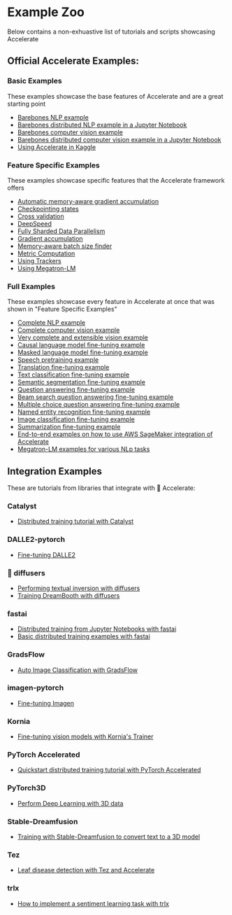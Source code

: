 <!--Copyright 2022 The HuggingFace Team. All rights reserved.

Licensed under the Apache License, Version 2.0 (the "License"); you may not use this file except in compliance with
the License. You may obtain a copy of the License at

http://www.apache.org/licenses/LICENSE-2.0

Unless required by applicable law or agreed to in writing, software distributed under the License is distributed on
an "AS IS" BASIS, WITHOUT WARRANTIES OR CONDITIONS OF ANY KIND, either express or implied. See the License for the
specific language governing permissions and limitations under the License.
-->

# Example Zoo

Below contains a non-exhuastive list of tutorials and scripts showcasing Accelerate

## Official Accelerate Examples:

### Basic Examples

These examples showcase the base features of Accelerate and are a great starting point

- [Barebones NLP example](https://github.com/huggingface/accelerate/blob/main/examples/nlp_example.py)
- [Barebones distributed NLP example in a Jupyter Notebook](https://github.com/huggingface/notebooks/blob/main/examples/accelerate_examples/simple_nlp_example.ipynb)
- [Barebones computer vision example](https://github.com/huggingface/accelerate/blob/main/examples/cv_example.py)
- [Barebones distributed computer vision example in a Jupyter Notebook](https://github.com/huggingface/notebooks/blob/main/examples/accelerate_examples/simple_cv_example.ipynb)
- [Using Accelerate in Kaggle](https://www.kaggle.com/code/muellerzr/multi-gpu-and-accelerate)

### Feature Specific Examples

These examples showcase specific features that the Accelerate framework offers

- [Automatic memory-aware gradient accumulation](https://github.com/huggingface/accelerate/blob/main/examples/by_feature/automatic_gradient_accumulation.py)
- [Checkpointing states](https://github.com/huggingface/accelerate/blob/main/examples/by_feature/checkpointing.py)
- [Cross validation](https://github.com/huggingface/accelerate/blob/main/examples/by_feature/cross_validation.py)
- [DeepSpeed](https://github.com/huggingface/accelerate/blob/main/examples/by_feature/deepspeed_with_config_support.py)
- [Fully Sharded Data Parallelism](https://github.com/huggingface/accelerate/blob/main/examples/by_feature/fsdp_with_peak_mem_tracking.py)
- [Gradient accumulation](https://github.com/huggingface/accelerate/blob/main/examples/by_feature/gradient_accumulation.py)
- [Memory-aware batch size finder](https://github.com/huggingface/accelerate/blob/main/examples/by_feature/memory.py)
- [Metric Computation](https://github.com/huggingface/accelerate/blob/main/examples/by_feature/multi_process_metrics.py)
- [Using Trackers](https://github.com/huggingface/accelerate/blob/main/examples/by_feature/tracking.py)
- [Using Megatron-LM](https://github.com/huggingface/accelerate/blob/main/examples/by_feature/megatron_lm_gpt_pretraining.py)

### Full Examples 

These examples showcase every feature in Accelerate at once that was shown in "Feature Specific Examples"

- [Complete NLP example](https://github.com/huggingface/accelerate/blob/main/examples/complete_nlp_example.py)
- [Complete computer vision example](https://github.com/huggingface/accelerate/blob/main/examples/complete_cv_example.py)
- [Very complete and extensible vision example](https://github.com/yuvalkirstain/PickScore)
- [Causal language model fine-tuning example](https://github.com/huggingface/transformers/blob/main/examples/pytorch/language-modeling/run_clm_no_trainer.py)
- [Masked language model fine-tuning example](https://github.com/huggingface/transformers/blob/main/examples/pytorch/language-modeling/run_mlm_no_trainer.py)
- [Speech pretraining example](https://github.com/huggingface/transformers/blob/main/examples/pytorch/speech-pretraining/run_wav2vec2_pretraining_no_trainer.py)
- [Translation fine-tuning example](https://github.com/huggingface/transformers/blob/main/examples/pytorch/translation/run_translation_no_trainer.py)
- [Text classification fine-tuning example](https://github.com/huggingface/transformers/blob/main/examples/pytorch/text-classification/run_glue_no_trainer.py)
- [Semantic segmentation fine-tuning example](https://github.com/huggingface/transformers/blob/main/examples/pytorch/semantic-segmentation/run_semantic_segmentation_no_trainer.py)
- [Question answering fine-tuning example](https://github.com/huggingface/transformers/blob/main/examples/pytorch/question-answering/run_qa_no_trainer.py)
- [Beam search question answering fine-tuning example](https://github.com/huggingface/transformers/blob/main/examples/pytorch/question-answering/run_qa_beam_search_no_trainer.py)
- [Multiple choice question answering fine-tuning example](https://github.com/huggingface/transformers/blob/main/examples/pytorch/multiple-choice/run_swag_no_trainer.py)
- [Named entity recognition fine-tuning example](https://github.com/huggingface/transformers/blob/main/examples/pytorch/token-classification/run_ner_no_trainer.py)
- [Image classification fine-tuning example](https://github.com/huggingface/transformers/blob/main/examples/pytorch/image-classification/run_image_classification_no_trainer.py)
- [Summarization fine-tuning example](https://github.com/huggingface/transformers/blob/main/examples/pytorch/summarization/run_summarization_no_trainer.py)
- [End-to-end examples on how to use AWS SageMaker integration of Accelerate](https://github.com/huggingface/notebooks/blob/main/sagemaker/22_accelerate_sagemaker_examples/README.md)
- [Megatron-LM examples for various NLp tasks](https://github.com/pacman100/accelerate-megatron-test) 

## Integration Examples 

These are tutorials from libraries that integrate with 🤗 Accelerate: 

### Catalyst

- [Distributed training tutorial with Catalyst](https://catalyst-team.github.io/catalyst/tutorials/ddp.html)

### DALLE2-pytorch 

- [Fine-tuning DALLE2](https://github.com/lucidrains/DALLE2-pytorch#usage)

### 🤗 diffusers

- [Performing textual inversion with diffusers](https://github.com/huggingface/diffusers/tree/main/examples/textual_inversion)
- [Training DreamBooth with diffusers](https://github.com/huggingface/diffusers/tree/main/examples/dreambooth)

### fastai 

- [Distributed training from Jupyter Notebooks with fastai](https://docs.fast.ai/tutorial.distributed.html)
- [Basic distributed training examples with fastai](https://docs.fast.ai/examples/distributed_app_examples.html)

### GradsFlow

- [Auto Image Classification with GradsFlow](https://docs.gradsflow.com/en/latest/examples/nbs/01-ImageClassification/)

### imagen-pytorch 

- [Fine-tuning Imagen](https://github.com/lucidrains/imagen-pytorch#usage)

### Kornia

- [Fine-tuning vision models with Kornia's Trainer](https://kornia.readthedocs.io/en/latest/get-started/training.html)

### PyTorch Accelerated 

- [Quickstart distributed training tutorial with PyTorch Accelerated](https://pytorch-accelerated.readthedocs.io/en/latest/quickstart.html)

### PyTorch3D

- [Perform Deep Learning with 3D data](https://pytorch3d.org/tutorials/)

### Stable-Dreamfusion

- [Training with Stable-Dreamfusion to convert text to a 3D model](https://colab.research.google.com/drive/1MXT3yfOFvO0ooKEfiUUvTKwUkrrlCHpF?usp=sharing)

### Tez 

- [Leaf disease detection with Tez and Accelerate](https://www.kaggle.com/code/abhishek/tez-faster-and-easier-training-for-leaf-detection/notebook)

### trlx 

- [How to implement a sentiment learning task with trlx](https://github.com/CarperAI/trlx#example-how-to-add-a-task)
